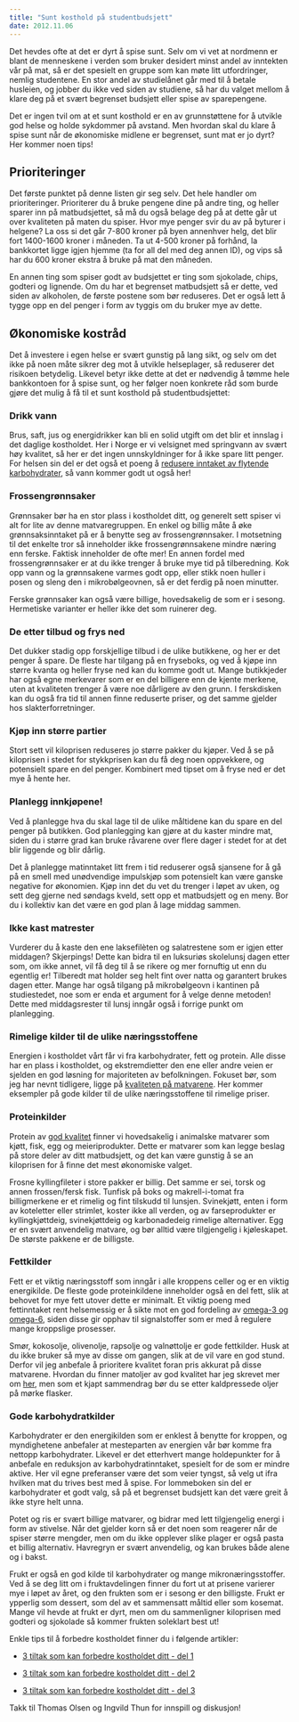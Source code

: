 ```yaml
---
title: "Sunt kosthold på studentbudsjett"
date: 2012.11.06
---
```


Det hevdes ofte at det er dyrt å spise sunt. Selv om vi vet at nordmenn er blant de menneskene i verden som bruker desidert minst andel av inntekten vår på mat, så er det spesielt en gruppe som kan møte litt utfordringer, nemlig studentene. En stor andel av studielånet går med til å betale husleien, og jobber du ikke ved siden av studiene, så har du valget mellom å klare deg på et svært begrenset budsjett eller spise av sparepengene.

Det er ingen tvil om at et sunt kosthold er en av grunnstøttene for å utvikle god helse og holde sykdommer på avstand. Men hvordan skal du klare å spise sunt når de økonomiske midlene er begrenset, sunt mat er jo dyrt? Her kommer noen tips!

## Prioriteringer

Det første punktet på denne listen gir seg selv. Det hele handler om prioriteringer. Prioriterer du å bruke pengene dine på andre ting, og heller sparer inn på matbudsjettet, så må du også belage deg på at dette går ut over kvaliteten på maten du spiser. Hvor mye penger svir du av på byturer i helgene? La oss si det går 7-800 kroner på byen annenhver helg, det blir fort 1400-1600 kroner i måneden. Ta ut 4-500 kroner på forhånd, la bankkortet ligge igjen hjemme (ta for all del med deg annen ID), og vips så har du 600 kroner ekstra å bruke på mat den måneden.

En annen ting som spiser godt av budsjettet er ting som sjokolade, chips, godteri og lignende. Om du har et begrenset matbudsjett så er dette, ved siden av alkoholen, de første postene som bør reduseres. Det er også lett å tygge opp en del penger i form av tyggis om du bruker mye av dette.

## Økonomiske kostråd

Det å investere i egen helse er svært gunstig på lang sikt, og selv om det ikke på noen måte sikrer deg mot å utvikle helseplager, så reduserer det risikoen betydelig. Likevel betyr ikke dette at det er nødvendig å tømme hele bankkontoen for å spise sunt, og her følger noen konkrete råd som burde gjøre det mulig å få til et sunt kosthold på studentbudsjettet:

### Drikk vann

Brus, saft, jus og energidrikker kan bli en solid utgift om det blir et innslag i det daglige kostholdet. Her i Norge er vi velsignet med springvann av svært høy kvalitet, så her er det ingen unnskyldninger for å ikke spare litt penger. For helsen sin del er det også et poeng å [redusere inntaket av flytende karbohydrater](http://www.friskogfunksjonell.no/bor-du-begrense-inntaket-av-flytende-karbohydrater/ "Bør du begrense inntaket av flytende karbohydrater?"), så vann kommer godt ut også her!

### Frossengrønnsaker

Grønnsaker bør ha en stor plass i kostholdet ditt, og generelt sett spiser vi alt for lite av denne matvaregruppen. En enkel og billig måte å øke grønnsaksinntaket på er å benytte seg av frossengrønnsaker. I motsetning til det enkelte tror så inneholder ikke frossengrønnsakene mindre næring enn ferske. Faktisk inneholder de ofte mer! En annen fordel med frossengrønnsaker er at du ikke trenger å bruke mye tid på tilberedning. Kok opp vann og la grønnsakene varmes godt opp, eller stikk noen huller i posen og sleng den i mikrobølgeovnen, så er det ferdig på noen minutter.

Ferske grønnsaker kan også være billige, hovedsakelig de som er i sesong. Hermetiske varianter er heller ikke det som ruinerer deg.

### De etter tilbud og frys ned

Det dukker stadig opp forskjellige tilbud i de ulike butikkene, og her er det penger å spare. De fleste har tilgang på en fryseboks, og ved å kjøpe inn større kvanta og heller fryse ned kan du komme godt ut. Mange butikkjeder har også egne merkevarer som er en del billigere enn de kjente merkene, uten at kvaliteten trenger å være noe dårligere av den grunn. I ferskdisken kan du også fra tid til annen finne reduserte priser, og det samme gjelder hos slakterforretninger.

### Kjøp inn større partier

Stort sett vil kiloprisen reduseres jo større pakker du kjøper. Ved å se på kiloprisen i stedet for stykkprisen kan du få deg noen oppvekkere, og potensielt spare en del penger. Kombinert med tipset om å fryse ned er det mye å hente her.

### Planlegg innkjøpene!

Ved å planlegge hva du skal lage til de ulike måltidene kan du spare en del penger på butikken. God planlegging kan gjøre at du kaster mindre mat, siden du i større grad kan bruke råvarene over flere dager i stedet for at det blir liggende og blir dårlig.

Det å planlegge matinntaket litt frem i tid reduserer også sjansene for å gå på en smell med unødvendige impulskjøp som potensielt kan være ganske negative for økonomien. Kjøp inn det du vet du trenger i løpet av uken, og sett deg gjerne ned søndags kveld, sett opp et matbudsjett og en meny. Bor du i kollektiv kan det være en god plan å lage middag sammen.

### Ikke kast matrester

Vurderer du å kaste den ene laksefilèten og salatrestene som er igjen etter middagen? Skjerpings! Dette kan bidra til en luksuriøs skolelunsj dagen etter som, om ikke annet, vil få deg til å se rikere og mer fornuftig ut enn du egentlig er! Tilberedt mat holder seg helt fint over natta og garantert brukes dagen etter. Mange har også tilgang på mikrobølgeovn i kantinen på studiestedet, noe som er enda et argument for å velge denne metoden! Dette med middagsrester til lunsj inngår også i forrige punkt om planlegging.

### Rimelige kilder til de ulike næringsstoffene

Energien i kostholdet vårt får vi fra karbohydrater, fett og protein. Alle disse har en plass i kostholdet, og ekstremdietter den ene eller andre veien er sjelden en god løsning for majoriteten av befolkningen. Fokuset bør, som jeg har nevnt tidligere, ligge på [kvaliteten på matvarene](http://www.friskogfunksjonell.no/lavkarbo-eller-lavfett-er-dette-riktig-fokus/ "Lavkarbo eller lavfett, er dette riktig fokus?"). Her kommer eksempler på gode kilder til de ulike næringsstoffene til rimelige priser.

### Proteinkilder

Protein av [god kvalitet](http://www.friskogfunksjonell.no/proteinkvalitet/ "Alt du trenger å vite om proteinkvalitet") finner vi hovedsakelig i animalske matvarer som kjøtt, fisk, egg og meieriprodukter. Dette er matvarer som kan legge beslag på store deler av ditt matbudsjett, og det kan være gunstig å se an kiloprisen for å finne det mest økonomiske valget.

Frosne kyllingfileter i store pakker er billig. Det samme er sei, torsk og annen frossen/fersk fisk. Tunfisk på boks og makrell-i-tomat fra billigmerkene er et rimelig og fint tilskudd til lunsjen. Svinekjøtt, enten i form av koteletter eller strimlet, koster ikke all verden, og av farseprodukter er kyllingkjøttdeig, svinekjøttdeig og karbonadedeig rimelige alternativer. Egg er en svært anvendelig matvare, og bør alltid være tilgjengelig i kjøleskapet. De største pakkene er de billigste.

### Fettkilder

Fett er et viktig næringsstoff som inngår i alle kroppens celler og er en viktig energikilde. De fleste gode proteinkildene inneholder også en del fett, slik at behovet for mye fett utover dette er minimalt. Et viktig poeng med fettinntaket rent helsemessig er å sikte mot en god fordeling av [omega-3 og omega-6](http://www.friskogfunksjonell.no/omega-3-og-omega-6-i-kostholdet/ "Omega-3 og Omega-6 i kostholdet"), siden disse gir opphav til signalstoffer som er med å regulere mange kroppslige prosesser.

Smør, kokosolje, olivenolje, rapsolje og valnøttolje er gode fettkilder. Husk at du ikke bruker så mye av disse om gangen, slik at de vil vare en god stund. Derfor vil jeg anbefale å prioritere kvalitet foran pris akkurat på disse matvarene. Hvordan du finner matoljer av god kvalitet har jeg skrevet mer om [her](http://www.friskogfunksjonell.no/3-tiltak-del-3/ "Enkle tiltak som kan forbedre kostholdet ditt – del 3"), men som et kjapt sammendrag bør du se etter kaldpressede oljer på mørke flasker.

### Gode karbohydratkilder

Karbohydrater er den energikilden som er enklest å benytte for kroppen, og myndighetene anbefaler at mesteparten av energien vår bør komme fra nettopp karbohydrater. Likevel er det etterhvert mange holdepunkter for å anbefale en reduksjon av karbohydratinntaket, spesielt for de som er mindre aktive. Her vil egne preferanser være det som veier tyngst, så velg ut ifra hvilken mat du trives best med å spise. For lommeboken sin del er karbohydrater et godt valg, så på et begrenset budsjett kan det være greit å ikke styre helt unna.

Potet og ris er svært billige matvarer, og bidrar med lett tilgjengelig energi i form av stivelse. Når det gjelder korn så er det noen som reagerer når de spiser større mengder, men om du ikke opplever slike plager er også pasta et billig alternativ. Havregryn er svært anvendelig, og kan brukes både alene og i bakst.

Frukt er også en god kilde til karbohydrater og mange mikronæringsstoffer. Ved å se deg litt om i fruktavdelingen finner du fort ut at prisene varierer mye i løpet av året, og den frukten som er i sesong er den billigste. Frukt er ypperlig som dessert, som del av et sammensatt måltid eller som kosemat. Mange vil hevde at frukt er dyrt, men om du sammenligner kiloprisen med godteri og sjokolade så kommer frukten soleklart best ut!

Enkle tips til å forbedre kostholdet finner du i følgende artikler:

-   [3 tiltak som kan forbedre kostholdet ditt - del 1](kosthold-tiltak-1.qmd "Enkle tiltak som kan forbedre kostholdet ditt – del 1")

-   [3 tiltak som kan forbedre kostholdet ditt - del 2](kosthold-tiltak-2.qmd "Enkle tiltak som kan forbedre kostholdet ditt – del 2")

-   [3 tiltak som kan forbedre kostholdet ditt - del 3](kosthold-tiltak-3.qmd "Enkle tiltak som kan forbedre kostholdet ditt – del 3")

Takk til Thomas Olsen og Ingvild Thun for innspill og diskusjon!
